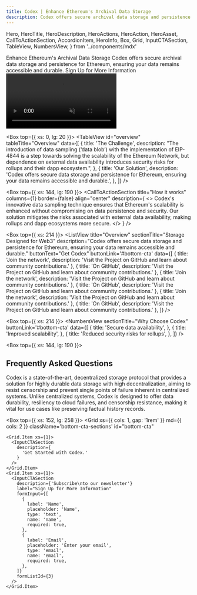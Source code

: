 ```yaml
---
title: Codex | Enhance Ethereum's Archival Data Storage
description: Codex offers secure archival data storage and persistence for Ethereum, ensuring your data remains accessible and durable.
---
```


  Hero,
  HeroTitle,
  HeroDescription,
  HeroActions,
  HeroAction,
  HeroAsset,
  CallToActionSection,
  AccordionItem,
  HeroInfo,
  Box,
  Grid,
  InputCTASection,
  TableView,
  NumbersView,
} from '../components/mdx'

<DarkModePage>

<Fathom />

<Hero size="large" verticalAlign="center">
  <HeroInfo hideScrollToBottom>
    <HeroTitle uppercase={false}>
      Enhance Ethereum's Archival Data Storage
    </HeroTitle>
    <HeroDescription>
      Codex offers secure archival data storage and persistence for Ethereum, ensuring your data remains accessible and durable.
    </HeroDescription>
    <HeroActions>
      <HeroAction className="test-cta" href="#bottom-cta">
        Sign Up for More Information
      </HeroAction>
    </HeroActions>
  </HeroInfo>
  <HeroAsset>
  <video preload="auto" autoPlay loop muted autoPlay playsInline>
       <source src="/hero/test-hero.mp4" type='video/mp4' />
    </video>
  </HeroAsset>
</Hero>


<Box top={{ xs: 0, lg: 20 }}>
  <TableView
    id="overview"
    tableTitle="Overview"
    data={[
      {
        title: 'The Challenge',
        description:
          "The introduction of data sampling (‘data blob’) with the implementation of EIP-4844 is a step towards solving the scalability of the Ethereum Network, but dependence on external data availability introduces security risks for rollups and their dapp ecosystem.",
      },
      {
        title: 'Our Solution',
        description:
          'Codex offers secure data storage and persistence for Ethereum, ensuring your data remains accessible and durable.',
      },
    ]}
  />
</Box>

<Box top={{ xs: 144, lg: 190 }}>
  <CallToActionSection
    title="How it works"
    columns={1}
    border={false}
    align="center"
    description={
      <>
        Codex's innovative data sampling technique ensures that Ethereum's scalability is enhanced without compromising on data persistence and security. Our solution mitigates the risks associated with external data availability, making rollups and dapp ecosystems more secure.
      </>
    }
  />
</Box>

<Box top={{ xs: 214 }}>
  <ListView
    title="Overview"
    sectionTitle="Storage Designed for Web3"
    description="Codex offers secure data storage and persistence for Ethereum, ensuring your data remains accessible and durable."
    buttonText="Get Codex"
    buttonLink='#bottom-cta'
    data={[
      {
        title: 'Join the network',
        description: 'Visit the Project on GitHub and learn about community contributions.'
      },
      {
        title: 'On GitHub',
        description: 'Visit the Project on GitHub and learn about community contributions.'
      },
      {
        title: 'Join the network',
        description: 'Visit the Project on GitHub and learn about community contributions.'
      },
      {
        title: 'On GitHub',
        description: 'Visit the Project on GitHub and learn about community contributions.'
      },
      {
        title: 'Join the network',
        description: 'Visit the Project on GitHub and learn about community contributions.'
      },
      {
        title: 'On GitHub',
        description: 'Visit the Project on GitHub and learn about community contributions.'
      },
    ]}
  />
</Box>

<Box top={{ xs: 214 }}>
  <NumbersView
    sectionTitle="Why Choose Codex"
    buttonLink='#bottom-cta'
    data={[
      {
        title: 'Secure data availability',
      },
      {
        title: 'Improved scalability',
      },
      {
        title: 'Reduced security risks for rollups',
      },
    ]}
  />
</Box>

<Box top={{ xs: 144, lg: 190 }}>

<h2>Frequently Asked Questions</h2>

<AccordionItem title="How does Codex improve Ethereum's scalability?">
  Codex is a state-of-the-art, decentralized storage protocol that provides a solution for highly durable data storage with high decentralization, aiming to resist censorship and prevent single points of failure inherent in centralized systems.
</AccordionItem>

<AccordionItem title="What security benefits does Codex provide for rollups?">
  Unlike centralized systems, Codex is designed to offer data durability, resiliency to cloud failures, and censorship resistance, making it vital for use cases like preserving factual history records.
</AccordionItem>

</Box>

<Box top={{ xs: 152, lg: 258 }}>
  <Grid
    xs={{ cols: 1, gap: '1rem' }}
    md={{ cols: 2 }}
    className='bottom-cta-sections'
    id="bottom-cta"
  >
    <Grid.Item xs={1}>
      <InputCTASection
        description={
          'Get Started with Codex.'
        }
      />
    </Grid.Item>
    <Grid.Item xs={1}>
      <InputCTASection
        description={'Subscribe\nto our newsletter'}
        label="Sign Up for More Information"
        formInput={[
          {
            label: 'Name',
            placeholder: 'Name',
            type: 'text',
            name: 'name',
            required: true,
          },
          {
            label: 'Email',
            placeholder: 'Enter your email',
            type: 'email',
            name: 'email',
            required: true,
          },
        ]}
        formListId={3}
      />
    </Grid.Item>
  </Grid>
</Box>

</DarkModePage>
